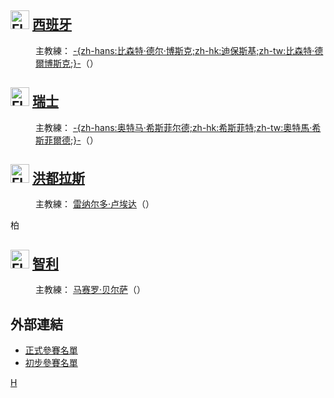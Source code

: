 {{noteTA
|G1=足球
|G2=uefa
|G3=英超
|G4=西甲
|G5=FAcup
|G6=ALeague
|G7=德甲
|G8=意甲
}}

{{main|2010年世界杯足球賽參賽名單}}
== [[File:Flag_of_Spain.svg|30px]] [[西班牙國家足球隊|西班牙]] ==
:主教練：{{flagicon|ESP}} [[比森特·德尔·博斯克|-{zh-hans:比森特·德尔·博斯克;zh-hk:迪保斯基;zh-tw:比森特·德爾博斯克;}-]]（{{lang|en|Vicente del Bosque}}）
{{nat fs start}}
{{nat fs player|no=1|pos=GK|name=[[伊克尔·卡西利亚斯|-{zh-hans:伊克尔·卡西利亚斯;zh-hk:卡斯拿斯;zh-tw:伊克爾·卡西亞斯;}-]]  [[File:Captain_sports.svg|18px]]|age=1981年5月20日（29岁）|caps=102|club=[[皇家马德里|皇家馬德里]]|clubnat=ESP}}
{{nat fs player|no=2|pos=DF|name=[[魯爾·艾比奧爾|-{zh-hans:劳尔·阿尔比奥尔;zh-hk:艾比奧爾;zh-tw:勞爾·阿爾比奧爾;}-]]|age=1985年9月4日（24岁）|caps=22|club=[[皇家马德里|皇家馬德里]]|clubnat=ESP}}
{{nat fs player|no=3|pos=DF|name=[[赫拉德·皮克|-{zh-hans:赫拉德·皮克;zh-hk:比基;zh-tw:杰拉德·皮奎;}-]]|age=1987年2月2日（23岁）|caps=14|club=[[巴塞罗那足球俱乐部|-{zh-hans:巴塞罗那;zh-hk:巴塞隆拿;zh-tw:巴塞隆納;}-]]|clubnat=ESP}}
{{nat fs player|no=4|pos=DF|name=[[卡洛斯·马切纳|-{zh-hans:卡洛斯·马切纳;zh-hk:馬真拿;zh-tw:卡洛斯·馬切納;}-]]|age=1979年7月31日（30岁）|caps=56|club=[[巴伦西亚足球俱乐部|-{zh-hans:巴伦西亚;zh-hk:華倫西亞;zh-tw:瓦倫西亞;}-]]|clubnat=ESP}}
{{nat fs player|no=5|pos=DF|name=[[卡莱斯·普约尔|-{zh-hans:卡莱斯·普约尔;zh-hk:佩奧爾;zh-tw:卡萊斯·普約爾;}-]]|age=1978年4月13日（32岁）|caps=81|club=[[巴塞罗那足球俱乐部|-{zh-hans:巴塞罗那;zh-hk:巴塞隆拿;zh-tw:巴塞隆納;}-]]|clubnat=ESP}}
{{nat fs player|no=6|pos=MF|name=[[安德烈斯·伊涅斯塔|-{zh-hans:安德烈斯·伊涅斯塔;zh-hk:恩尼斯達;zh-tw:安德烈斯·伊涅斯塔;}-]]|age=1984年5月11日（26岁）|caps=40|club=[[巴塞罗那足球俱乐部|-{zh-hans:巴塞罗那;zh-hk:巴塞隆拿;zh-tw:巴塞隆納;}-]]|clubnat=ESP}}
{{nat fs player|no=7|pos=FW|name=[[大卫·比利亚|-{zh-hans:大卫·比利亚;zh-hk:大衛·韋拿;zh-tw:大衛·比利亞;}-]]|age=1981年12月3日（28岁）|caps=55|club=[[巴塞罗那足球俱乐部|-{zh-hans:巴塞罗那;zh-hk:巴塞隆拿;zh-tw:巴塞隆納;}-]]|clubnat=ESP}}
{{nat fs player|no=8|pos=MF|name=[[哈维·埃尔南德斯|-{zh-hans:哈维·埃尔南德斯;zh-hk:沙維;zh-tw:哈維·埃爾南德斯;}-]]|age=1980年1月25日（30岁）|caps=84|club=[[巴塞罗那足球俱乐部|-{zh-hans:巴塞罗那;zh-hk:巴塞隆拿;zh-tw:巴塞隆納;}-]]|clubnat=ESP}}
{{nat fs player|no=9|pos=FW|name=[[费尔南多·托雷斯|-{zh-hans:费尔南多·托雷斯;zh-hk:費蘭度·托利斯;zh-tw:費南多·托雷斯;}-]]|age=1984年3月20日（26岁）|caps=71|club=[[利物浦足球俱乐部|利物浦]]|clubnat=ENG}}
{{nat fs player|no=10|pos=MF|name=[[塞斯克·法布雷加斯|-{zh-hans:塞斯克·法布雷加斯;zh-hk:法比加斯;zh-tw:塞斯克·法布雷加斯;}-]]|age=1987年5月4日（23岁）|caps=47|club=[[阿森纳足球俱乐部|-{zh-hans:阿森纳; zh-hk:阿仙奴;}-]]|clubnat=ENG}}
{{nat fs player|no=11|pos=DF|name=[[霍安·卡普德维拉|-{zh-hans:霍安·卡普德维拉;zh-hk:卡迪維拿;zh-tw:霍安·卡普德維拉;}-]]|age=1978年2月3日（32岁）|caps=43|club=[[維拉利爾足球會|-{zh-hans:比利亚雷亚尔;zh-hk:維拉利爾;zh-tw:比利亞雷亞爾;}-]]|clubnat=ESP}}
{{nat fs player|no=12|pos=GK|name=[[维克托·巴尔德斯|-{zh-hans:维克托·巴尔德斯;zh-hk:域陀華迪斯;zh-tw:維克托·巴爾德斯;}-]]|age=1982年1月14日（28岁）|caps=0|club=[[巴塞罗那足球俱乐部|-{zh-hans:巴塞罗那;zh-hk:巴塞隆拿;zh-tw:巴塞隆納;}-]]|clubnat=ESP}}
{{nat fs player|no=13|pos=MF|name=[[胡安·马塔|-{zh-hans:胡安·马塔;zh-hk:馬達;zh-tw:胡安·馬塔;}-]]|age=1988年4月29日（22岁）|caps=7|club=[[巴伦西亚足球俱乐部|-{zh-hans:巴伦西亚;zh-hk:華倫西亞;zh-tw:瓦倫西亞;}-]]|clubnat=ESP}}
{{nat fs player|no=14|pos=MF|name=[[哈维·阿隆索|-{zh-hans:哈维·阿隆索;zh-hk:沙比·阿朗素;zh-tw:哈維·阿隆索;}-]]|age=1981年11月25日（28岁）|caps=66|club=[[皇家马德里|皇家馬德里]]|clubnat=ESP}}
{{nat fs player|no=15|pos=DF|name=[[塞尔希奥·拉莫斯|-{zh-hans:塞尔希奥·拉莫斯;zh-hk:沙治奧·拉莫斯;zh-tw:塞爾希奧·拉莫斯;}-]]|age=1986年3月30日（24岁）|caps=57|club=[[皇家马德里|皇家馬德里]]|clubnat=ESP}}
{{nat fs player|no=16|pos=MF|name=[[塞尔吉·布斯克茨|-{zh-hans:塞尔吉·布斯克茨;zh-hk:巴斯基斯;zh-tw:塞爾吉·布斯克茨;}-]]|age=1988年7月16日（21岁）|caps=11|club=[[巴塞罗那足球俱乐部|-{zh-hans:巴塞罗那;zh-hk:巴塞隆拿;zh-tw:巴塞隆納;}-]]|clubnat=ESP}}
{{nat fs player|no=17|pos=DF|name=[[阿尔巴罗·阿贝罗阿|-{zh-hans:阿尔巴罗·阿贝罗阿;zh-hk:艾比路亞;zh-tw:阿爾法羅·阿貝羅亞;}-]]|age=1983年1月17日（27岁）|caps=13|club=[[皇家马德里|皇家馬德里]]|clubnat=ESP}}
{{nat fs player|no=18|pos=FW|name=[[佩德罗·罗德里格斯·雷德斯马|-{zh-hans:佩德罗·罗德里格斯;zh-hk:柏度·洛迪古斯;zh-tw:佩德羅·羅德里格斯;}-]]|age=1987年7月28日（22岁）|caps=0|club=[[巴塞罗那足球俱乐部|-{zh-hans:巴塞罗那;zh-hk:巴塞隆拿;zh-tw:巴塞隆納;}-]]|clubnat=ESP}}
{{nat fs player|no=19|pos=FW|name=[[费尔南多·略伦特|-{zh-hans:费尔南多·略伦特;zh-hk:費蘭度·路蘭迪;zh-tw:費南多·略倫特;}-]]|age=1985年2月26日（25岁）|caps=5|club=[[毕尔巴鄂竞技|-{zh-hans:毕尔巴鄂;zh-hk:畢爾包;zh-tw:畢爾包;}-]]|clubnat=ESP}}
{{nat fs player|no=20|pos=MF|name=[[哈维·马丁内斯|-{zh-hans:哈维·马丁内斯;zh-hk:馬天尼斯;zh-tw:哈維·馬丁内斯;}-]]|age=1988年9月2日（21岁）|caps=0|club=[[毕尔巴鄂竞技|-{zh-hans:毕尔巴鄂;zh-hk:畢爾包;zh-tw:畢爾包;}-]]|clubnat=ESP}}
{{nat fs player|no=21|pos=MF|name=[[大卫·席尔瓦|-{zh-hans:大卫·席尔瓦;zh-hk:大衛·施華;zh-tw:大衛·席爾瓦;}-]]|age=1986年1月8日（24岁）|caps=33|club=[[巴伦西亚足球俱乐部|-{zh-hans:巴伦西亚;zh-hk:華倫西亞;zh-tw:瓦倫西亞;}-]]|clubnat=ESP}}
{{nat fs player|no=22|pos=MF|name=[[赫苏斯·纳瓦斯|-{zh-hans:赫苏斯·纳瓦斯;zh-hk:捷西斯·拿華斯;zh-tw:赫蘇斯·納瓦斯;}-]]|age=1985年11月21日（24岁）|caps=3|club=[[塞维利亚足球俱乐部|-{zh-hans:塞维利亚;zh-hk:西維爾;zh-tw:塞維利亞;}-]]|clubnat=ESP}}
{{nat fs player|no=23|pos=GK|name=[[何塞·雷纳|-{zh-hans:何塞·雷纳;zh-hk:連拿;zh-tw:何塞·雷納;}-]]|age=1982年8月31日（27岁）|caps=19|club=[[利物浦足球俱乐部|利物浦]]|clubnat=ENG}}
{{nat fs end}}

== [[File:Flag_of_Switzerland.svg|30px]] [[瑞士國家足球隊|瑞士]] ==
:主教練：{{flagicon|GER}} [[奥特马·希斯菲尔德|-{zh-hans:奥特马·希斯菲尔德;zh-hk:希斯菲特;zh-tw:奧特馬·希斯菲爾德;}-]]（{{lang|en|Ottmar Hitzfeld}}）
{{nat fs start}}
{{nat fs player|no=1|pos=GK|name=[[迭戈·貝納利奧|-{zh-hk:比拿利奧;zh-tw:迭戈·貝納利奧;}-]]（Diego Benaglio）|age={{Birth date and age|1983|9|8|df=y}}|caps=25|club=[[VfL_Wolfsburg|Wolfsburg]]|clubnat=GER}}
{{nat fs player|no=2|pos=DF|name=[[斯蒂芬·利希施泰納|-{zh-hk:列治史迪拿;zh-tw:斯蒂芬·利希施泰納;}-]]（Stephan Lichtsteiner）|age={{Birth date and age|1984|1|16|df=y}}|caps=26|club=[[S.S._Lazio|Lazio]]|clubnat=ITA}}
{{nat fs player|no=3|pos=DF|name=[[卢多维奇·马格宁|-{zh-hans:马格宁;zh-hk:麥連;zh-tw:馬格寧;}-]]（Ludovic Magnin）|age={{Birth date and age|1979|4|20|df=y}}|caps=61|club=[[FC_Zürich|FC Zürich]]|clubnat=SUI}}
{{nat fs player|no=4|pos=DF|name=[[菲利普·森德罗斯|菲利普·森德罗斯]]（Philippe Senderos）|age={{Birth date and age|1985|2|14|df=y}}|caps=38|club=[[Arsenal_F.C.|Arsenal]]|clubnat=ENG}}
{{nat fs player|no=5|pos=DF|name=[[史迪維·禾·比根|-{zh-hans:冯·贝尔根;zh-hk:禾·比根;zh-tw:馮·貝爾根;}-]]（Steve von Bergen）|age={{Birth date and age|1983|6|10|df=y}}|caps=10|club=[[Hertha_BSC|Hertha Berlin]]|clubnat=GER}}
{{nat fs player|no=6|pos=MF|name=[[賓森恩·曉基|賓森恩·曉基]]（Benjamin Huggel）|age={{Birth date and age|1977|7|7|df=y}}|caps=36|club=[[FC_Basel|Basel]]|clubnat=SUI}}
{{nat fs player|no=7|pos=MF|name=[[特兰奎罗·巴内塔|-{zh-hans:巴内塔; zh-hk:巴尼達;}-]]|（Tranquillo Barnetta）|age={{Birth date and age|1985|5|2|df=y}}|caps=50|club=[[利華古遜足球會|-{zh-hans:勒沃库森;zh-hk:利華古遜;zh-tw:勒沃庫森;}-]]|clubnat=GER}}
{{nat fs player|no=8|pos=MF|name=[[戈坎·因勒|-{zh-hans:因勒;zh-hk:恩拿;zh-tw:因勒;}-]]（Gökhan Inler）|age={{Birth date and age|1984|6|27|df=y}}|caps=34|club=[[Udinese_Calcio|Udinese]]|clubnat=ITA}}
{{nat fs player|no=9|pos=FW|name=[[亚历山大·弗雷|-{zh-hans:弗雷;zh-hk:費爾;zh-tw:弗雷;}-]]（Alexander Frei）[[File:Captain_sports.svg|18px]]|age={{Birth date and age|1979|7|15|df=y}}|caps=73|club=[[FC_Basel|Basel]]|clubnat=SUI}}
{{nat fs player|no=10|pos=FW|name=[[巴拉斯·古科|巴拉斯·古科]]（Blaise Nkufo）|age={{Birth date and age|1975|5|25|df=y}}|caps=29|club=[[FC_Twente|Twente]]|clubnat=NED}}
{{nat fs player|no=11|pos=MF|name=[[瓦隆·贝赫拉米|-{zh-hans:贝赫拉米;zh-hk:比哈美;zh-tw:貝赫拉米;}-]] （Valon Behrami）]|age={{Birth date and age|1985|4|19|df=y}}|caps=26|club=[[West_Ham_United_F.C.|West Ham United]]|clubnat=ENG}}
{{nat fs player|no=12|pos=GK|name=[[馬高·禾爾菲|馬高·禾爾菲]]（Marco Wölfli）|age={{Birth date and age|1982|8|22|df=y}}|caps=4|club=[[BSC_Young_Boys|Young Boys]]|clubnat=SUI}}
{{nat fs player|no=13|pos=DF|name=[[史迪比安尼·基治亭|-{zh-hans:格里奇丁;zh-hk:基治亭;zh-tw:格里奇丁;}-]]（Stéphane Grichting）|age={{Birth date and age|1979|3|30|df=y}}|caps=33|club=[[AJ_Auxerre|Auxerre]]|clubnat=FRA}}
{{nat fs player|no=14|pos=MF|name=[[馬高·柏達連奴|馬高·柏達連奴]]（Marco Padalino）|age={{Birth date and age|1983|12|8|df=y}}|caps=7|club=[[U.C._Sampdoria|Sampdoria]]|clubnat=ITA}}
{{nat fs player|no=15|pos=MF|name=[[哈坎·雅金|-{zh-hk:哈根·耶堅;zh-tw:哈坎·雅金;}-]]（Hakan Yakin）|age={{Birth date and age|1977|2|22|df=y}}|caps=80|club=[[FC_Luzern|Luzern]]|clubnat=SUI}}
{{nat fs player|no=16|pos=MF|name=[[謝臣·費南迪斯|-{zh-hans:费尔南德斯;zh-hk:費南迪斯;zh-tw:費爾南德斯;}-]]（Gelson Fernandes）|age={{Birth date and age|1986|9|2|df=y}}|caps=21|club=[[AS_Saint-Étienne|Saint-Étienne]]|clubnat=FRA}}
{{nat fs player|no=17|pos=DF|name=[[列圖·薛基拿|列圖·薛基拿]]（Reto Ziegler）|age={{Birth date and age|1986|1|16|df=y}}|caps=10|club=[[U.C._Sampdoria|Sampdoria]]|clubnat=ITA}}
{{nat fs player|no=18|pos=FW|name=[[Marco_Streller|Marco Streller]]（Marco Streller）|age={{Birth date and age|1981|6|18|df=y}}|caps=32|club=[[FC_Basel|Basel]]|clubnat=SUI}}
{{nat fs player|no=19|pos=FW|name=[[Eren_Derdiyok|Eren Derdiyok]]（Eren Derdiyok）|age={{Birth date and age|1988|6|12|df=y}}|caps=19|club=[[利華古遜足球會|-{zh-hans:勒沃库森;zh-hk:利華古遜;zh-tw:勒沃庫森;}-]]|clubnat=GER}}
{{nat fs player|no=20|pos=MF|name=[[Pirmin_Schwegler|Pirmin Schwegler]]（Pirmin Schwegler）|age={{Birth date and age|1987|3|9|df=y}}|caps=3|club=[[Eintracht_Frankfurt|Eintracht Frankfurt]]|clubnat=GER}}
{{nat fs player|no=21|pos=GK|name=[[Johnny_Leoni|Johnny Leoni]]（Johnny Leoni）|age={{Birth date and age|1984|6|30|df=y}}|caps=0|club=[[FC_Zürich|Zürich]]|clubnat=SUI}}
{{nat fs player|no=22|pos=DF|name=[[Mario_Eggimann|Mario Eggimann]]（Mario Eggimann）|age={{Birth date and age|1981|1|24|df=y}}|caps=8|club=[[Hannover_96|Hannover 96]]|clubnat=GER}}
{{nat fs player|no=23|pos=MF|name=[[傑尔丹·沙奇里|傑尔丹·沙奇里]]（Xherdan Shaqiri）|age={{Birth date and age|1991|10|10|df=y}}|caps=1|club=[[FC_Basel|Basel]]|clubnat=SUI}}
{{nat fs end}}

== [[File:Flag_of_Honduras.svg|30px]] [[洪都拉斯國家足球隊|洪都拉斯]] ==
:主教練：{{flagicon|COL}} [[雷纳尔多·卢埃达|雷纳尔多·卢埃达]]（{{lang|en|Reinaldo Rueda}}）
{{nat fs start}}
{{nat fs player|no=|pos=GK|name=[[華拉達利斯|華拉達利斯]]（Noel Valladares）|age= 1977年5月3日（33歲） 
|caps=71|club=[[CD奧林匹亞|奧林匹亞]]|clubnat=HON}}
{{nat fs player|no=|pos=GK|name=[[艾斯哥巴|艾斯哥巴]]（Donis Escober）|age= 1980年2月3日（30歲） |caps=11|club=[[CD奧林匹亞|奧林匹亞]]|clubnat=HON}}
{{nat fs player|no=|pos=GK|name=[[簡拿利斯|簡拿利斯]]（Ricardo Canales）|age=1982年5月30日（28歲）|caps=2|club=[[莫塔瓜體育俱樂部|莫塔瓜]]|clubnat=HON}}
{{nat fs player|no=|pos=DF|name=[[費古路亞|費古路亞]]（Maynor Figueroa）|age=1983年5月2日（27歲）|caps=66|club=[[韋根|韋根]]|clubnat=ENG}}
{{nat fs player|no=|pos=DF|name=[[文度沙|文度沙]]（Sergio Mendoza）|age=1983年5月2日（27歲）|caps=46|club=[[莫塔瓜體育俱樂部|莫塔瓜]]|clubnat=HON}}
{{nat fs player|no=|pos=DF|name=[[奧斯卡加西亞|奧斯卡加西亞]]（Oscar Boniek García）|age=1984年9月4日（25歲）|caps=42|club=[[CD奧林匹亞|奧林匹亞]]|clubnat=HON}}
{{nat fs player|no=|pos=DF|name=[[貝拿迪斯|貝拿迪斯]]（Víctor Bernárdez）|age=1982年5月24日（28歲）|caps=40|club=[[R.S.C._Anderlecht|Anderlecht]]|clubnat=BEL}}
{{nat fs player|no=|pos=DF|name=[[伊沙古利|伊沙古利]]（Emilio Izaguirre）|age=1986年5月10日（24歲）|caps=39|club=[[莫塔瓜體育俱樂部|莫塔瓜]]|clubnat=HON}}
{{nat fs player|no=|pos=DF|name=[[奥斯曼·查韦斯|奥斯曼·查韦斯]]（Osman Chávez）|age=1984年7月29日（25歲）|caps=26|club=[[帕蘭德森|帕蘭德森]]|clubnat=HON}}
{{nat fs player|no=|pos=DF|name=[[沙比利安|沙比利安]]（Mauricio Sabillón）|age={{Birth date and age|1978|11|11|df=y}}|caps=25|club=[[杭州綠城足球俱樂部|杭州綠城]]|clubnat=CHN}}
{{nat fs player|no=|pos=DF|name=[[Johnny_Palacios|Johnny Palacios]]（Johnny Palacios）|age=1986年12月20日（23歲）|caps=4|club=[[CD奧林匹亞|奧林匹亞]]|clubnat=HON}}
{{nat fs player|no=|pos=MF|name=[[亞馬都·哥華立|亞馬都·哥華立]]（Amado Guevara） ([[Captain_(association_football)|c]])|age={{Birth date and age|1976|5|2|df=y}}|caps=133|club=[[莫塔瓜體育俱樂部|莫塔瓜]]|clubnat=HON}}
{{nat fs player|no=|pos=MF|name=[[Danilo_Turcios|Danilo Turcios]]（Danilo Turcios）|age={{Birth date and age|1978|5|8|df=y}}|caps=82|club=[[CD奧林匹亞|奧林匹亞]]|clubnat=HON}}
{{nat fs player|no=|pos=MF|name=[[Julio_César_de_León|Julio César de León]]（Julio César de León）|age={{Birth date and age|1979|9|13|df=y}}|caps=74|club=[[拖連奴|拖連奴]]|clubnat=ITA}}
{{nat fs player|no=|pos=MF|name=[[威尔森·帕拉西奥斯|威尔森·帕拉西奥斯]]（Wilson Palacios）|age={{Birth date and age|1984|7|29|df=y}}|caps=69|club=[[热刺|热刺]]|clubnat=ENG}}
{{nat fs player|no=|pos=MF|name=[[Edgar_Álvarez|Edgar Álvarez]]（Edgar Álvarez）|age={{Birth date and age|1980|1|9|df=y}}|caps=46|club=[[巴里足球會|巴里]]|clubnat=Italy}}
{{nat fs player|no=|pos=MF|name=[[Hendry_Thomas|Hendry Thomas]]（Hendry Thomas）|age={{Birth date and age|1985|2|23|df=y}}|caps=39|club=[[韋根|韋根]]|clubnat=HON}}
{{nat fs player|no=|pos=|name=[[Ramón_Núñez|Ramón Núñez]]（Ramón Núñez）|age={{Birth date and age|1984|11|14|df=y}}|caps=16|club=[[CD奧林匹亞|奧林匹亞]]|clubnat=HON}}
{{nat fs player|no=|pos=FW|name=[[Carlos_Pavón|Carlos Pavón]]（Carlos Pavón）|age={{Birth date and age|1973|10|19|df=y}}|caps=98|club=[[Real_C.D._España|Real España]]|clubnat=HON}}
{{nat fs player|no=|pos=FW|name=[[David_Suazo|David Suazo]]（David Suazo）|age={{Birth date and age|1979|11|5|df=y}}|caps=50|club=[[熱拿亞足球會|熱拿亞]]|clubnat=ITA}}
{{nat fs player|no=|pos=FW|name=[[Walter_Julián_Martínez|Walter Martínez]]（）|age={{Birth date and age|1982|3|29|df=y}}|caps=34|club=[[CD馬拉松|馬拉松]]|clubnat=HON}}
{{nat fs player|no=|pos=FW|name=[[Georgie_Welcome|Georgie Welcome]]（Georgie Welcome）|age={{Birth date and age|1985|3|9|df=y}}|caps=11|club=[[莫塔瓜體育俱樂部|莫塔瓜]]|clubnat=HON}}
{{nat fs player|no=|pos=FW|name=[[Roger_Espinoza|Roger Espinoza]]（Roger Espinoza） |age={{Birth date and age|1986|10|25|df=y}}|caps=10|club=[[堪薩斯城巫師|堪薩斯城巫師]]|clubnat=USA}} 
{{nat fs end}}
柏

== [[File:Flag_of_Chile.svg|30px]] [[智利國家足球隊|智利]] ==
:主教練：{{flagicon|ARG}} [[马赛罗·贝尔萨|马赛罗·贝尔萨]]（{{lang|en|Marcelo Bielsa}}）
{{nat fs start}}
{{nat fs player|no=1|pos=GK|name=[[克劳迪奥·布拉沃|克劳迪奥·布拉沃]]（Claudio Bravo）([[Captain_(association_football)|c]])|age={{Birth date and age|1983|4|13|df=y}}|caps=41|club=[[皇家蘇斯達|皇家蘇斯達]]|clubnat=ESP}}
{{nat fs player|no=2|pos=DF|name=[[伊斯梅尔·福恩特斯|伊斯梅尔·福恩特斯]]（Ismael Fuentes）|age={{Birth date and age|1981|8|4|df=y}}|caps=25|club=[[天主教大學競技俱樂部|天主教大學]]|clubnat=CHI}}
{{nat fs player|no=3|pos=DF|name=[[瓦尔多·庞茨|瓦尔多·庞茨]]（Waldo Ponce）|age={{Birth date and age|1982|12|4|df=y}}|caps=23|club=[[天主教大學競技俱樂部|天主教大學]]|clubnat=CHI}}
{{nat fs player|no=4|pos=DF|name=[[毛利西奥·伊斯拉|毛利西奥·伊斯拉]]（Mauricio Isla）|age={{Birth date and age|1988|6|12|df=y}}|caps=10|club=[[烏甸尼斯足球會|烏甸尼斯]]|clubnat=ITA}}
{{nat fs player|no=5|pos=DF|name=[[巴勃罗·孔特雷拉斯|巴勃罗·孔特雷拉斯]]（Pablo Contreras）|age={{Birth date and age|1978|9|11|df=y}}|caps=49|club=[[帕奧克足球俱樂部|帕奧克]]|clubnat=GRE}}
{{nat fs player|no=6|pos=MF|name=[[卡洛斯·卡莫纳|卡洛斯·卡莫纳]]（Carlos Carmona）|age={{Birth date and age|1987|2|21|df=y}}|caps=18|club=[[里賈納足球會|里賈納]]|clubnat=ITA}}
{{nat fs player|no=7|pos=FW|name=[[阿莱克西斯·桑切斯|阿莱克西斯·桑切斯]]（Alexis Sánchez）|age={{Birth date and age|1988|12|19|df=y}}|caps=26|club=[[烏甸尼斯足球會|烏甸尼斯]]|clubnat=ITA}}
{{nat fs player|no=8|pos=DF|name=[[阿图罗．比达尔|阿图罗．比达尔]]（Arturo Vidal）|age={{Birth date and age|1987|5|22|df=y}}|caps=21|club=[[利華古遜|利華古遜]]|clubnat=GER}}
{{nat fs player|no=9|pos=FW|name=[[乌贝尔托．苏亚佐|乌贝尔托．苏亚佐]]（Humberto Suazo） |age={{Birth date and age|1981|5|10|df=y}}|caps=41|club=[[薩拉戈薩|薩拉戈薩]]|clubnat=ESP}}
{{nat fs player|no=10|pos=MF|name=[[乔治．瓦尔迪维亚|乔治．瓦尔迪维亚]]（Jorge Valdivia）|age={{Birth date and age|1983|10|19|df=y}}|caps=36|club=[[艾恩足球會|艾恩]]|clubnat=UAE}}
{{nat fs player|no=11|pos=FW|name=[[马克．冈萨雷|马克．冈萨雷]]（Mark González）|age={{Birth date and age|1984|7|10|df=y}}|caps=38|club=[[莫斯科中央陸軍|莫斯科中央陸軍]]|clubnat=RUS}}
{{nat fs player|no=12|pos=GK|name=[[米盖尔．平托|米盖尔．平托]]（Miguel Pinto）|age={{Birth date and age|1983|7|4|df=y}}|caps=13|club=[[智利大學足球俱樂部|智利大學]]|clubnat=CHI}}
{{nat fs player|no=13|pos=MF|name=[[马可．埃斯特拉达|马可．埃斯特拉达]]（Marco Estrada）|age={{Birth date and age|1983|5|28}}|caps=20|club=[[智利大學足球俱樂部|智利大學]]|clubnat=CHI}}
{{nat fs player|no=14|pos=MF|name=[[马蒂亚斯．费尔南德斯|马蒂亚斯．费尔南德斯]]（Matías Fernández）|age={{Birth date and age|1986|5|15|df=y}}|caps=35|club=[[士砵亭|士砵亭]]|clubnat=POR}}
{{nat fs player|no=15|pos=FW|name=[[让．博塞朱尔|让．博塞朱尔]]（Jean Beausejour）|age={{Birth date and age|1984|6|1|df=y}}|caps=23|club=[[亞美利加足球俱樂部|亞美利加]]|clubnat=MEX}}
{{nat fs player|no=16|pos=FW|name=[[法比安·奥雷拉纳|法比安·奥雷拉纳]]（Fabián Orellana）|age={{Birth date and age|1986|1|27|df=y}}|caps=13|club=[[薩雷斯足球會|薩雷斯]]|clubnat=ESP}}
{{nat fs player|no=17|pos=DF|name=[[加里·梅德尔|加里·梅德尔]]（Gary Medel）|age={{Birth date and age|1987|8|3|df=y}}|caps=23|club=[[小保加|小保加]]|clubnat=ARG}}
{{nat fs player|no=18|pos=DF|name=[[冈萨洛·哈拉|冈萨洛·哈拉]]（Gonzalo Jara）|age={{Birth date and age|1985|8|29|df=y}}|caps=31|club=[[西布朗足球會|西布朗]]|clubnat=ENG}}
{{nat fs player|no=19|pos=MF|name=[[冈萨洛·费罗|冈萨洛·费罗]]（Gonzalo Fierro）|age={{Birth date and age|1983|3|21|df=y}}|caps=16|club=[[法林明高|法林明高]]|clubnat=BRA}}
{{nat fs player|no=20|pos=MF|name=[[罗德里格·米拉尔|罗德里格·米拉尔]]（Rodrigo Millar）|age={{Birth date and age|1981|11|3|df=y}}|caps=19|club=[[科洛科洛競技俱樂部|科洛科洛]]|clubnat=CHI}}
{{nat fs player|no=21|pos=MF|name=[[罗德里格·特略|罗德里格·特略]]（Rodrigo Tello）|age={{Birth date and age|1979|10|14|df=y}}|caps=32|club=[[比錫達斯|比錫達斯]]|clubnat=TUR}}
{{nat fs player|no=22|pos=FW|name=[[埃斯特班·帕雷德斯|埃斯特班·帕雷德斯]]（Esteban Paredes）|age={{Birth date and age|1980|8|1|df=y}}|caps=12|club=[[科洛科洛競技俱樂部|科洛科洛]]|clubnat=CHI}}
{{nat fs player|no=23|pos=GK|name=[[路易斯·马林|路易斯·马林]]（Luis Marín）|age={{Birth date and age|1983|5|18|df=y}}|caps=2|club=[[艾斯潘諾拉聯合體育俱樂部|艾斯潘諾拉]]|clubnat=CHI}}
{{nat fs end}}

==外部連結==
*[http://www.fifa.com/mm/document/tournament/competition/01/22/85/78/fwc_2010_squadlists.pdf 正式參賽名單]{{Wayback|url=http://www.fifa.com/mm/document/tournament/competition/01/22/85/78/fwc_2010_squadlists.pdf |date=20160304042820 }}
*[http://www.fifa.com/mm/document/tournament/competition/01/20/86/87/provisional1305.pdf 初步參賽名單]{{Wayback|url=http://www.fifa.com/mm/document/tournament/competition/01/20/86/87/provisional1305.pdf |date=20140708213242 }}

{{2010年世界盃}}
{{2010年世界杯足球赛决赛圈}}

[[Category:2010年世界盃足球賽參賽名單|H]]